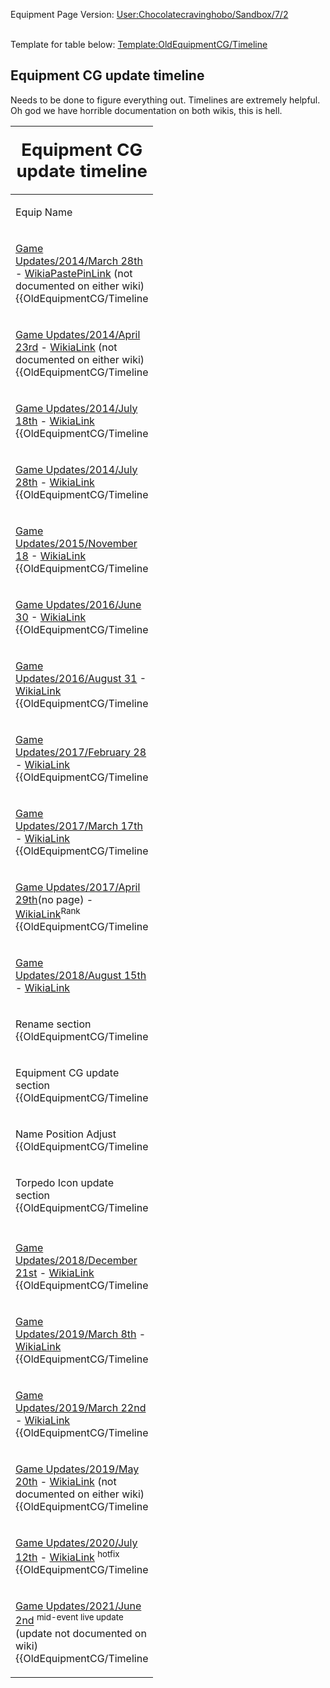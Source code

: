 Equipment Page Version: [[User:Chocolatecravinghobo/Sandbox/7/2]]

<br>Template for table below: [[Template:OldEquipmentCG/Timeline]]
==Equipment CG update timeline==
Needs to be done to figure everything out. Timelines are extremely helpful.<br>
Oh god we have horrible documentation on both wikis, this is hell.<br>

{| class="wikitable" style="text-align: center; border-width:0.2px;"
! colspan=6 style="background-color:;" | <big><big><big>Equipment CG update timeline</big></big></big>
|-
!style="width:200px;"|Equip Name
!style="width:260px;"|Card
!style="width:260px;"|Fairy
!style="width:260px;"|Equipment
!style="width:260px;"|Combination
!style="width:500px;"|Note
|-
! colspan=6 style="background-color:;" | [[Game Updates/2014/March 28th]] - [https://kancolle.fandom.com/wiki/Spring_2014_Event WikiaPastePinLink] (not documented on either wiki)
{{OldEquipmentCG/Timeline
|Equipment= 12.7cm Single Gun Mount
|  Version= 1
|Card= Y ||Character=   ||Item= Y ||Full= Y
|Note= Equipment CG updated
}}
|-
! colspan=6 style="background-color:;" | [[Game Updates/2014/April 23rd]] - [https://kancolle.fandom.com/wiki/Spring_2014_Event WikiaLink] (not documented on either wiki)
{{OldEquipmentCG/Timeline
|Equipment= Type 0 Reconnaissance Seaplane
|  Version= 1
|Card= Y ||Character= Y ||Item= Y ||Full= Y
|Note= Equipment CG updated
}}
|-
! colspan=6 style="background-color:;" | [[Game Updates/2014/July 18th]] - [https://kancolle.fandom.com/wiki/Partials/Updates/2014_July_18th WikiaLink]
{{OldEquipmentCG/Timeline
|Equipment= 41cm Twin Gun Mount
|  Version= 1
|Card= Y ||Character=   ||Item= Y ||Full= Y
|Note= Equipment CG updated
}}
|-
! colspan=6 style="background-color:;" | [[Game Updates/2014/July 28th]] - [https://kancolle.fandom.com/wiki/Partials/Updates/2014_July_28th WikiaLink]
{{OldEquipmentCG/Timeline
|Equipment= 35.6cm Twin Gun Mount
|  Version= 1
|Card= Y ||Character=   ||Item= Y ||Full= Y
|Note= Equipment CG updated
}}
{{OldEquipmentCG/Timeline
|Equipment= 46cm Triple Gun Mount
|  Version= 1
|Card= Y ||Character=   ||Item= Y ||Full= Y
|Note= Equipment CG updated
}}
|-
! colspan=6 style="background-color:;" | [[Game Updates/2015/November 18]] - [https://kancolle.fandom.com/wiki/Partials/Updates/Fall_2015_Event_18th_November WikiaLink]
{{OldEquipmentCG/Timeline
|Equipment= Type 0 Fighter Model 21
|  Version= 1
|Card= Y ||Character= Y ||Item= Y ||Full= Y
|Note= Equipment CG updated
}}
{{OldEquipmentCG/Timeline
|Equipment= Type 0 Fighter Model 52
|  Version= 1
|Card= Y ||Character= Y ||Item= Y ||Full= Y
|Note= Equipment CG updated
}}
{{OldEquipmentCG/Timeline
|Equipment= Daihatsu Landing Craft
|  Version= 1
|Card= Y ||Character=   ||Item= Y ||Full= Y
|Note= Equipment CG updated
}}
|-
! colspan=6 style="background-color:;" | [[Game Updates/2016/June 30]] - [https://kancolle.fandom.com/wiki/Partials/Updates/2016_June_30th WikiaLink]
{{OldEquipmentCG/Timeline
|Equipment= Type 0 Fighter Model 21 (Skilled)
|  Version= 1
|Card= Y ||Character=   ||Item= Y ||Full= Y
|Note= Equipment CG updated
}}
|- 
! colspan=6 style="background-color:;" | [[Game Updates/2016/August 31]] - [https://kancolle.fandom.com/wiki/Partials/Updates/2016_August_31st WikiaLink]
{{OldEquipmentCG/Timeline
|Equipment= Zuiun
|  Version= 1
|Card= Y ||Character=   ||Item= Y ||Full= Y
|Note= Equipment CG updated
}}
|-
! colspan=6 style="background-color:;" | [[Game Updates/2017/February 28]] - [https://kancolle.fandom.com/wiki/Partials/Updates/2017_February_28th WikiaLink]
{{OldEquipmentCG/Timeline
|Equipment= Type 0 Fighter Model 21
|  Version= 2
|Card= Y ||Character=   ||Item= Y ||Full= Y
|Note= Equipment CG updated
}}
{{OldEquipmentCG/Timeline
|Equipment= Type 0 Fighter Model 21 (Skilled)
|  Version= 2
|Card= Y ||Character=   ||Item= Y ||Full= Y
|Note= Equipment CG updated
}}
|-
! colspan=6 style="background-color:;" | [[Game Updates/2017/March 17th]] - [https://kancolle.fandom.com/wiki/Partials/Updates/2017_March_17th WikiaLink]
{{OldEquipmentCG/Timeline
|Equipment= Type 96 Fighter
|  Version= 1
|Card= Y ||Character=   ||Item= Y ||Full= Y
|Note= Equipment CG updated
}}
{{OldEquipmentCG/Timeline
|Equipment= Ro.44 Seaplane Fighter
|  Version= 1
|Card= Y ||Character=   ||Item=   ||Full=  
|Note= Seaplane Fighters now have their own equipment icon, separating them from Seaplane Recons/Bombers.
}}
{{OldEquipmentCG/Timeline
|Equipment= Type 2 Seaplane Fighter Kai
|  Version= 1
|Card= Y ||Character=   ||Item=   ||Full=  
|Note= Seaplane Fighters now have their own equipment icon, separating them from Seaplane Recons/Bombers.
}}
|-
! colspan=6 style="background-color:;" | [[Game Updates/2017/April 29th]](no page) - [https://kancolle.fandom.com/wiki/Partials/Updates/2017_April_Ranking_Rewards WikiaLink]<sup>Rank</sup>
{{OldEquipmentCG/Timeline
|Equipment= Type 3 Fighter Hien
|  Version= 1
|Card= Y ||Character=   ||Item=   ||Full=  
|Note= Land-based Fighters now have their own equipment icon, separating them from Land-based Interceptors.
}}
{{OldEquipmentCG/Timeline
|Equipment= Type 3 Fighter Hien (244th Air Combat Group)
|  Version= 1
|Card= Y ||Character=   ||Item=   ||Full=  
|Note=  Land-based Fighters now have their own equipment icon, separating them from Land-based Interceptors.
}}
{{OldEquipmentCG/Timeline
|Equipment= Type 3 Fighter Hien Model 1D
|  Version= 1
|Card= Y ||Character=   ||Item=   ||Full=  
|Note= Land-based Fighters now have their own equipment icon, separating them from Land-based Interceptors.
}}
|-
! colspan=6 style="background-color:;" | [[Game Updates/2018/August 15th]] - [https://kancolle.fandom.com/wiki/Partials/Updates/2018_August_15th WikiaLink]{{colour|red|(Phase 2)}}
|-
! colspan=6 style="background-color:;" | {{colour|red|(Phase 2)}} Rename section
{{OldEquipmentCG/Timeline
|Equipment= Type 42 Air Radar
|  Version= 1
|Card= Y ||Character=   ||Item=   ||Full=  
|Note= Renamed from <br>"Type 14 Air Radar" to "{{Equipment/Link|Type 42 Air Radar}}"
}}
{{OldEquipmentCG/Timeline
|Equipment= Type A Kouhyouteki
|  Version= 1
|Card= Y ||Character=   ||Item=   ||Full=  
|Note= Renamed from <br>"Kouhyouteki" to "{{Equipment/Link|Type A Kouhyouteki}}"<br>(甲標的 甲  → 甲標的 甲型)<br><br>Torpedo Icon updated.
}}
{{OldEquipmentCG/Timeline
|Equipment= 12cm Single High-angle Gun Mount
|  Version= 1
|Card= Y ||Character=   ||Item= Y ||Full= Y
|Note= Renamed from <br>"12.7cm Single High-angle Gun Mount" to "{{Equipment/Link|12cm Single High-angle Gun Mount}}"<br><br>Equipment CG also updated
}}
{{OldEquipmentCG/Timeline
|Equipment= Bomb-carrying Type 1 Fighter Hayabusa Model III Kai (65th Squadron)
|  Version= 1
|Card= Y ||Character=   ||Item=   ||Full=  
|Note= Renamed from <br>"Bomb-carrying Type 1 Fighter Hayabusa Model III Kai (55th Squadron)" to <br>"{{Equipment/Link|Bomb-carrying Type 1 Fighter Hayabusa Model III Kai (65th Squadron)}}"
}}
|-
! colspan=6 style="background-color:;" | {{colour|red|(Phase 2)}} Equipment CG update section
{{OldEquipmentCG/Timeline
|Equipment= 12cm Single Gun Mount
|  Version= 1
|Card= Y ||Character=   ||Item= Y ||Full= Y
|Note= Equipment CG updated
}}
{{OldEquipmentCG/Timeline
|Equipment= 12.7cm Twin Gun Mount
|  Version= 1
|Card= Y ||Character=   ||Item= Y ||Full= Y
|Note= Equipment CG updated
}}
{{OldEquipmentCG/Timeline
|Equipment= 12.7cm Twin High-angle Gun Mount
|  Version= 1
|Card= Y ||Character=   ||Item= Y ||Full= Y
|Note= Equipment CG updated
}}
{{OldEquipmentCG/Timeline
|Equipment= Type 97 Torpedo Bomber
|  Version= 1
|Card= Y ||Character=   ||Item= Y ||Full= Y
|Note= Equipment CG updated
}}
{{OldEquipmentCG/Timeline
|Equipment= Type 0 Reconnaissance Seaplane
|  Version= 2
|Card= Y ||Character=   ||Item= Y ||Full= Y
|Note= Equipment CG updated
}}
{{OldEquipmentCG/Timeline
|Equipment= Zuiun
|  Version= 2
|Card= Y ||Character=   ||Item= Y ||Full= Y
|Note= Equipment CG updated
}}
{{OldEquipmentCG/Timeline
|Equipment= 12.7cm Twin Gun Mount Model B Kai 2
|  Version= 1
|Card= Y ||Character=   ||Item= Y ||Full= Y
|Note= Equipment CG updated
}}
{{OldEquipmentCG/Timeline
|Equipment= 12.7cm Twin High-angle Gun Mount (Late Model)
|  Version= 1
|Card= Y ||Character=   ||Item= Y ||Full= Y
|Note= Equipment CG updated
}}
{{OldEquipmentCG/Timeline
|Equipment= Type 97 Torpedo Bomber (Tomonaga Squadron)
|  Version= 1
|Card= Y ||Character=   ||Item= Y ||Full= Y
|Note= Equipment CG updated
}}
{{OldEquipmentCG/Timeline
|Equipment= Fw 190T Kai
|  Version= 1
|Card= Y ||Character=   ||Item= Y ||Full= Y
|Note= Equipment CG updated
}}
|-
! colspan=6 style="background-color:;" | {{colour|red|(Phase 2)}} Name Position Adjust
{{OldEquipmentCG/Timeline
|Equipment= Type 0 Fighter Model 62 (Fighter-bomber)
|  Version= 1
|Card= Y ||Character=   ||Item=   ||Full=  
|Note= Name Position Adjust<br>They had long names, Japanese text got split into two lines
}}
{{OldEquipmentCG/Timeline
|Equipment= 15m Duplex Rangefinder + Type 21 Radar Kai Ni
|  Version= 1
|Card= Y ||Character=   ||Item=   ||Full=  
|Note= Name Position Adjust<br>They had long names, Japanese text got split into two lines
}}
{{OldEquipmentCG/Timeline
|Equipment= Zero Fighter Model 62 (Fighter-bomber Iwai Squadron)
|  Version= 1
|Card= Y ||Character=   ||Item=   ||Full=  
|Note= Name Position Adjust<br>They had long names, Japanese text got split into two lines
}}
{{OldEquipmentCG/Timeline
|Equipment= Submarine Radar & Waterproof Telescope
|  Version= 1
|Card= Y ||Character=   ||Item=   ||Full=  
|Note= Name Position Adjust<br>They had long names, Japanese text got split into two lines
}}
{{OldEquipmentCG/Timeline
|Equipment= Submarine Radar & Passive Radiolocator (E27)
|  Version= 1
|Card= Y ||Character=   ||Item=   ||Full=  
|Note= Name Position Adjust<br>They had long names, Japanese text got split into two lines
}}
{{OldEquipmentCG/Timeline
|Equipment= Type 22 Surface Radar Kai 4 (Calibrated Late Model)
|  Version= 1
|Card= Y ||Character=   ||Item=   ||Full=  
|Note= Name Position Adjust<br>They had long names, Japanese text got split into two lines
}}
{{OldEquipmentCG/Timeline
|Equipment= Night Operation Aviation Personnel + Skilled Deckhands
|  Version= 1
|Card= Y ||Character=   ||Item=   ||Full=  
|Note= Name Position Adjust<br>They had long names, Japanese text got split into two lines
}}
|-
! colspan=6 style="background-color:;" | {{colour|red|(Phase 2)}} Torpedo Icon update section
{{OldEquipmentCG/Timeline
|Equipment= 61cm Triple Torpedo Mount
|  Version= 1
|Card= Y ||Character=   ||Item=   ||Full=  
|Note= Torpedo Icon updated.
}}
{{OldEquipmentCG/Timeline
|Equipment= 61cm Quadruple Torpedo Mount
|  Version= 1
|Card= Y ||Character=   ||Item=   ||Full=  
|Note= Torpedo Icon updated.
}}
{{OldEquipmentCG/Timeline
|Equipment= 61cm Quadruple (Oxygen) Torpedo Mount
|  Version= 1
|Card= Y ||Character=   ||Item=   ||Full=  
|Note= Torpedo Icon updated.
}}
{{OldEquipmentCG/Timeline
|Equipment= 61cm Quintuple (Oxygen) Torpedo Mount
|  Version= 1
|Card= Y ||Character=   ||Item=   ||Full=  
|Note= Torpedo Icon updated.
}}
{{OldEquipmentCG/Timeline
|Equipment= 61cm Triple (Oxygen) Torpedo Mount
|  Version= 1
|Card= Y ||Character=   ||Item=   ||Full=  
|Note= Torpedo Icon updated.
}}
{{OldEquipmentCG/Timeline
|Equipment= 53cm Twin Torpedo Mount
|  Version= 1
|Card= Y ||Character=   ||Item=   ||Full=  
|Note= Torpedo Icon updated.
}}
{{OldEquipmentCG/Timeline
|Equipment= Prototype 61cm Sextuple (Oxygen) Torpedo Mount
|  Version= 1
|Card= Y ||Character=   ||Item=   ||Full=  
|Note= Torpedo Icon updated.
}}
{{OldEquipmentCG/Timeline
|Equipment= 533mm Triple Torpedo Mount
|  Version= 1
|Card= Y ||Character=   ||Item=   ||Full=  
|Note= Torpedo Icon updated.
}}
{{OldEquipmentCG/Timeline
|Equipment= 61cm Triple (Oxygen) Torpedo Mount Late Model
|  Version= 1
|Card= Y ||Character=   ||Item=   ||Full=  
|Note= Torpedo Icon updated.
}}
{{OldEquipmentCG/Timeline
|Equipment= 61cm Quadruple (Oxygen) Torpedo Mount Late Model
|  Version= 1
|Card= Y ||Character=   ||Item=   ||Full=  
|Note= Torpedo Icon updated.
}}
{{OldEquipmentCG/Timeline
|Equipment= Submarine 53cm Bow Torpedo Mount (8 tubes)
|  Version= 1
|Card= Y ||Character=   ||Item=   ||Full=  
|Note= Torpedo Icon updated.
}}
{{OldEquipmentCG/Timeline
|Equipment= Prototype FaT Type 95 Oxygen Torpedo Kai
|  Version= 1
|Card= Y ||Character=   ||Item=   ||Full=  
|Note= Torpedo Icon updated.<br><br>Name Position Adjust<br>They had long names, Japanese text got split into two lines
}}
{{OldEquipmentCG/Timeline
|Equipment= Late Model Bow Torpedo Mount (6 tubes)
|  Version= 1
|Card= Y ||Character=   ||Item=   ||Full=  
|Note= Torpedo Icon updated.
}}
{{OldEquipmentCG/Timeline
|Equipment= Skilled Sonar Personnel + Late Model Bow Torpedo Mount (6 tubes)
|  Version= 1
|Card= Y ||Character=   ||Item=   ||Full=  
|Note= Torpedo Icon updated.
}}
|-



! colspan=6 style="background-color:;" | {{colour|red|Phase2 HD assets from here.}}
|-
! colspan=6 style="background-color:;" | [[Game Updates/2018/December 21st]] - [https://kancolle.fandom.com/wiki/Partials/Updates/2018_December_21st WikiaLink]
{{OldEquipmentCG/Timeline
|Equipment= Type 97 Torpedo Bomber (931 Air Group)
|  Version= 1
|Card= Y ||Character= Y ||Item= Y ||Full= Y
|Note= Equipment CG updated
}}
{{OldEquipmentCG/Timeline
|Equipment= Type 97 Torpedo Bomber (931 Air Group/Skilled)
|  Version= 1
|Card= Y ||Character=   ||Item= Y ||Full= Y
|Note= Minor CG update (cockpit)
}}
|-
! colspan=6 style="background-color:;" | [[Game Updates/2019/March 8th]] - [https://kancolle.fandom.com/wiki/Game_Updates/2019/March_8th WikiaLink]
{{OldEquipmentCG/Timeline
|Equipment= Type 99 Dive Bomber
|  Version= 1
|Card= Y ||Character=   ||Item= Y ||Full= Y
|Note= Equipment CG updated
}}
{{OldEquipmentCG/Timeline
|Equipment= Suisei
|  Version= 1
|Card= Y ||Character=   ||Item= Y ||Full= Y
|Note= Equipment CG updated
}}
{{OldEquipmentCG/Timeline
|Equipment= Suisei Model 12A
|  Version= 1
|Card= Y ||Character=   ||Item= Y ||Full= Y
|Note= Equipment CG updated
}}
{{OldEquipmentCG/Timeline
|Equipment= Type 99 Dive Bomber (Skilled)
|  Version= 1
|Card= Y ||Character=   ||Item= Y ||Full= Y
|Note= Equipment CG updated
}}
{{OldEquipmentCG/Timeline
|Equipment= Prototype Reppuu Late Model
|  Version= 1
|Card= Y ||Character=   ||Item= Y ||Full= Y
|Note= Equipment CG updated<br><br>Renamed from <br>"Reppuu" to "{{Equipment/Link|Prototype Reppuu Late Model}}"
}}
{{OldEquipmentCG/Timeline
|Equipment= Reppuu Model 11
|  Version= 1
|Card= Y ||Character=   ||Item= Y ||Full= Y
|Note= Equipment CG updated<br><br>Renamed from <br>"Reppuu Kai" to "{{Equipment/Link|Reppuu Model 11}}"
}}
|-
! colspan=6 style="background-color:;" | [[Game Updates/2019/March 22nd]] - [https://kancolle.fandom.com/wiki/Game_Updates/2019/March_22nd WikiaLink]
{{OldEquipmentCG/Timeline
|Equipment= Tenzan
|  Version= 1
|Card= Y ||Character=   ||Item= Y ||Full= Y
|Note= Equipment CG updated
}}
{{OldEquipmentCG/Timeline
|Equipment= Shinden Kai
|  Version= 1
|Card= Y ||Character=   ||Item= Y ||Full= Y
|Note= Equipment CG updated
}}
{{OldEquipmentCG/Timeline
|Equipment= Type 97 Torpedo Bomber (Murata Squadron)
|  Version= 1
|Card= Y ||Character=   ||Item= Y ||Full= Y
|Note= Equipment CG updated
}}
|-
! colspan=6 style="background-color:;" | [[Game Updates/2019/May 20th]] - [https://kancolle.fandom.com/wiki/Spring_2019_Event WikiaLink]  (not documented on either wiki)
{{OldEquipmentCG/Timeline
|Equipment= Ryuusei
|  Version= 1
|Card= Y ||Character= Y ||Item= Y ||Full= Y
|Note= Equipment CG updated
}}
{{OldEquipmentCG/Timeline
|Equipment= Ryuusei Kai
|  Version= 1
|Card= Y ||Character= Y ||Item= Y ||Full= Y
|Note= Equipment CG updated
}}
|-
! colspan=6 style="background-color:;" | [[Game Updates/2020/July 10th|Game Updates/2020/July 12th]] - [https://kancolle.fandom.com/wiki/Rainy-Summer_2020_Event WikiaLink] <sup>hotfix</sup>
{{OldEquipmentCG/Timeline
|Equipment= 6inch Triple Rapid Fire Gun Mount Mk.16
|  Version= 1
|Card= Y ||Character= Y ||Item= Y ||Full= Y
|Note= Equipment CG switched with {{Equipment/Link|6inch Triple Rapid Fire Gun Mount Mk.16 mod.2}}<br>Hotfixed day after implementaion  
}}
{{OldEquipmentCG/Timeline
|Equipment= 6inch Triple Rapid Fire Gun Mount Mk.16 mod.2
|  Version= 1
|Card= Y ||Character= Y ||Item= Y ||Full= Y
|Note= Equipment CG switched with {{Equipment/Link|6inch Triple Rapid Fire Gun Mount Mk.16}}<br>Hotfixed day after implementaion  
}}
|-
! colspan=6 style="background-color:;" | [[Game Updates/2021/June 2nd|Game Updates/2021/June 2nd]] <sup>mid-event live update</sup> (update not documented on wiki)
{{OldEquipmentCG/Timeline
|Equipment= SBD
|  Version= 1
|Card= Y ||Character=   ||Item= Y ||Full= Y
|Note= 
}}
|}
<!--
|- style="background-color:#AFCDFF;" 
|{{Asset|type=Old Equipment|asset=Card|a|suffix1= - 1|size=x260px}}
|{{Asset|type=Old Equipment|asset=Character|a|suffix1= - 1|size=x260px}}
|{{Asset|type=Old Equipment|asset=Item|a|suffix1= - 1|size=x260px}}
|{{Asset|type=Old Equipment|asset=Full|a|suffix1= - 1|size=x260px}}
|template row
-->
